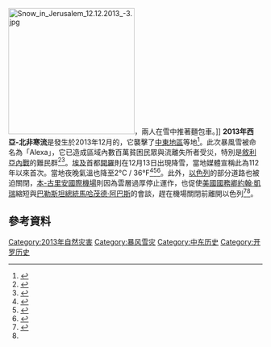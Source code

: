 [[File:Snow_in_Jerusalem_12.12.2013_-3.jpg|250px]]，兩人在雪中推著麵包車。]]
'''2013年西亞-北非寒流'''是發生於2013年12月的{{link-en|冬季暴風雪|winter storm}}，它襲擊了[[中東地區|中東地區]]等地<ref>{{cite web|url=http://www.skynews.com.au/world/article.aspx?id=933726|title=Winter storm pummels Middle East|date=2013-12-13|publisher=Sky News Australia|accessdate=2013-12-14|archive-date=2020-08-01|archive-url=https://web.archive.org/web/20200801022717/https://www.skynews.com.au/world/article.aspx?id=933726|dead-url=no}}</ref>。此次暴風雪被命名為「Alexa」，它已造成區域內數百萬貧困民眾與流離失所者受災，特別是[[敘利亞內戰|敘利亞內戰]]的難民群<ref name="YNewsI">{{cite web|url=http://news.yahoo.com/winter-storm-39-alexa-39-chills-middle-east-131856137.html|title=Wintry storm grips Middle East, worsens misery of Syrians|date=2013-12-13|publisher=Yahoo News|accessdate=2013-12-14|archive-date=2020-09-06|archive-url=https://web.archive.org/web/20200906183315/https://news.yahoo.com/winter-storm-39-alexa-39-chills-middle-east-131856137.html|dead-url=no}}</ref><ref>{{cite web|url=http://www.voanews.com/content/reu-winter-storm-alexa-chills-the-middle-east/1809588.html|title=Winter Storm 'Alexa' Chills Middle East|date=2013-12-13|publisher=Voice of America|access-date=2013-12-14|archive-url=https://web.archive.org/web/20140105120829/http://www.voanews.com/content/reu-winter-storm-alexa-chills-the-middle-east/1809588.html|archive-date=2014-01-05|dead-url=yes}}</ref>。[[埃及|埃及]]首都[[開羅|開羅]]則在12月13日出現降雪，當地媒體宣稱此為112年以來首次。當地夜晚氣溫也降至2°C / 36°F<ref>{{cite web|url=http://www.dailystar.com.lb/News/Middle-East/2013/Dec-13/240969-cairo-sees-first-snow-in-years-as-cold-snap-hits-egypt.ashx#axzz2nMzCNzyf|title=Cairo sees first snow in years as cold snap hits Egypt|date=2013-12-13|publisher=The Daily Star|accessdate=2013-12-14|archive-date=2019-05-03|archive-url=https://web.archive.org/web/20190503071911/http://www.dailystar.com.lb//News/Middle-East/2013/Dec-13/240969-cairo-sees-first-snow-in-years-as-cold-snap-hits-egypt.ashx#axzz2nMzCNzyf|dead-url=no}}</ref><ref>{{cite web|url=http://www.huffingtonpost.co.uk/2013/12/13/snow-egypt-middle-east_n_4438571.html?utm_hp_ref=uk|title=Snow In Egypt For The First Time In 100 Years, Reports Say (PICTURES)|date=2013-12-13|publisher=The Huffington Post|accessdate=2013-12-14|archive-date=2018-02-16|archive-url=https://web.archive.org/web/20180216031035/http://www.huffingtonpost.co.uk/2013/12/13/snow-egypt-middle-east_n_4438571.html?utm_hp_ref=uk|dead-url=no}}</ref><ref>{{cite web|url=http://english.ahram.org.eg/NewsContentP/1/89025/Egypt/Winter-brings-snow-to-Cairo.aspx|title=Winter brings snow to Cairo|date=2013-12-13|publisher=Ahram Online|accessdate=2013-12-14|archive-date=2019-03-27|archive-url=https://web.archive.org/web/20190327090204/http://english.ahram.org.eg/NewsContentP/1/89025/Egypt/Winter-brings-snow-to-Cairo.aspx|dead-url=no}}</ref>。此外，[[以色列|以色列]]的部分道路也被迫關閉，[[本-古里安國際機場|本-古里安國際機場]]則因為雲層過厚停止運作，也促使[[美國國務卿|美國國務卿]][[約翰·凱瑞|約翰·凱瑞]]縮短與[[巴勒斯坦總統|巴勒斯坦總統]][[馬哈茂德·阿巴斯|馬哈茂德·阿巴斯]]的會談，趕在機場關閉前離開以色列<ref>{{cite web|url=http://www.latimes.com/world/worldnow/la-fg-wn-snow-israel-egypt-20131213,0,1691393.story#axzz2nNFf0fk8|title=Snow closes roads in Israel, is a source of wonder in Cairo|date=2013-12-13|publisher=[[洛杉磯時報|洛杉磯時報]]|accessdate=2013-12-14|archive-date=2013-12-13|archive-url=https://web.archive.org/web/20131213164124/http://www.latimes.com/world/worldnow/la-fg-wn-snow-israel-egypt-20131213,0,1691393.story#axzz2nNFf0fk8|dead-url=no}}</ref><ref name="YNewsI"/>。

== 參考資料 ==
{{reflist}}
{{Commonscat|2013 Middle East cold snap}}

[[Category:2013年自然灾害|Category:2013年自然灾害]]
[[Category:暴风雪灾|Category:暴风雪灾]]
[[Category:中东历史|Category:中东历史]]
[[Category:开罗历史|Category:开罗历史]]